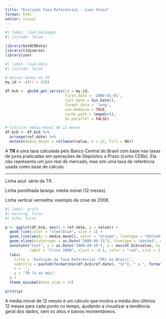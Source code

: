 ---
title: "Evolução Taxa Referencial - Luan Stein"
format: html
editor: visual
---

```{r}
#| label: load-packages
#| include: false

library(GetBCBData)
library(tidyverse)
library(zoo)
```

```{r}
#| label: load-data
#| include: false

# Baixar dados da TR
my.id <- c(tr = 226)

df.bcb <- gbcbd_get_series(id = my.id,
                           first.date = '2000-01-01',
                           last.date = Sys.Date(),
                           format.data = 'long',
                           use.memoise = TRUE,
                           cache.path = tempdir(),
                           do.parallel = FALSE)

# Calcular média móvel de 12 meses
df.bcb <- df.bcb %>%
  arrange(ref.date) %>%
  mutate(media_movel = rollmean(value, k = 12, fill = NA))
```

A **TR** é uma taxa calculada pelo Banco Central do Brasil com base nas taxas de juros praticadas em operações de Depósitos a Prazo (como CDBs). Ela não representa um juro real de mercado, mas sim uma taxa de referência usada como base de cálculo

------------------------------------------------------------------------

Linha azul: série da TR.

Linha pontilhada laranja: média móvel (12 meses).

Linha vertical vermelha: exemplo da crise de 2008.

```{r}
#| label: graf1
#| warning: false
#| echo: false

p <- ggplot(df.bcb, aes(x = ref.date, y = value)) +
  geom_line(color = "steelblue", size = 1) +
  geom_line(aes(y = media_movel), color = "orange", linetype = "dotted", size = 1) +
  geom_vline(xintercept = as.Date("2008-09-15"), linetype = "dashed", color = "red") +
  annotate("text", x = as.Date("2008-09-15"), y = max(df.bcb$value, na.rm = TRUE),
           label = "Crise 2008", vjust = -0.5, color = "red", size = 3.5) +
  labs(
    title = 'Evolução da Taxa Referencial (TR) no Brasil',
    subtitle = paste0(format(min(df.bcb$ref.date), "%Y"), " a ", format(max(df.bcb$ref.date), "%Y")),
    x = '',
    y = 'TR (% ao mês)'
  ) +
  theme_minimal(base_size = 14)

print(p)
```

A média móvel de 12 meses é um cálculo que mostra a média dos últimos 12 meses para cada ponto no tempo, ajudando a visualizar a tendência geral dos dados, sem os altos e baixos momentâneos.
